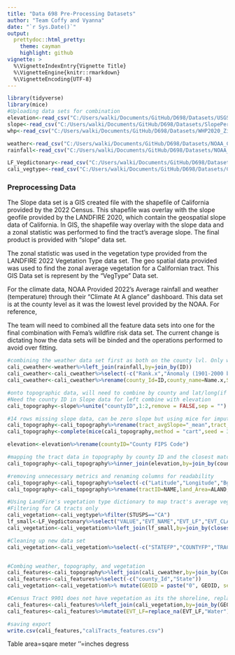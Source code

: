 ---
title: "Data 698 Pre-Processing Datasets"
author: "Team Coffy and Vyanna"
date: "`r Sys.Date()`"
output:
  prettydoc::html_pretty:
    theme: cayman
    highlight: github
vignette: >
  %\VignetteIndexEntry{Vignette Title}
  %\VignetteEngine{knitr::rmarkdown}
  %\VignetteEncoding{UTF-8}
---
```{r message=FALSE, warning=FALSE}
library(tidyverse)
library(mice)
#Uploading data sets for combination
elevation<-read_csv("C:/Users/walki/Documents/GitHub/D698/Datasets/USGS_CACounties_elevation_2023 (1).csv")
slope<-read_csv("C:/Users/walki/Documents/GitHub/D698/Datasets/SlopePercentage_Calitracts_LF2020.csv")
whp<-read_csv("C:/Users/walki/Documents/GitHub/D698/Datasets/WHP2020_ZipCode_Summary - zipcode_summary.csv")

weather<-read_csv("C:/Users/walki/Documents/GitHub/D698/Datasets/NOAA_CACounties_AverageTemp_2022.csv")
rainfall<-read_csv("C:/Users/walki/Documents/GitHub/D698/Datasets/NOAA_CACounties_AveragePercipitation_2022.csv")

LF_Vegdictonary<-read_csv("C:/Users/walki/Documents/GitHub/D698/Datasets/LF22_EVT_230 - LF22_EVT_230.csv.csv")
cali_vegtype<-read_csv("C:/Users/walki/Documents/GitHub/D698/Datasets/CalifornianTracts_VegType_2022LF - test.csv.csv")

```

### Preprocessing Data

The Slope data set is a GIS created file with the shapefile of California provided by the 2022 Census. This shapefile was overlay with the slope geofile provided by the LANDFIRE 2020, which contain the geospatial slope data of California. In GIS, the shapefile way overlay with the slope data and a zonal statistic was performed to find the tract's average slope. The final product is provided with "slope" data set.

The zonal statistic was used in the vegetation type provided from the LANDFIRE 2022 Vegetation Type data set. The geo spatial data provided was used to find the zonal average vegetation for a Californian tract. This GIS Data set is represent by the "VegType" Data set.

For the climate data, NOAA Provided 2022's Average rainfall and weather (temperature) through their "Climate At A glance" dashboard. This data set is at the county level as it was the lowest level provided by the NOAA. For reference,

The team will need to combined all the feature data sets into one for the final combination with Fema's wildfire risk data set. The current change is dictating how the data sets will be binded and the operations performed to avoid over fitting. 

```{r message=FALSE, warning=FALSE, include=FALSE}
#combining the weather data set first as both on the county lvl. Only want the averages of the year
cali_cweather<-weather%>%left_join(rainfall,by=join_by(ID))
cali_cweather<-cali_cweather%>%select(-c("Rank.x","Anomaly (1901-2000 base period).x","1901-2000 Mean.x","Name.y","State.y","Rank.y","Anomaly (1901-2000 base period).y","1901-2000 Mean.y"))
cali_cweather<-cali_cweather%>%rename(county_Id=ID,county_name=Name.x,State=State.x,avg_tempeture=Value.x,avg_precipitation=Value.y)

#onto topographic data, will need to combine by county and lat/long(if possible)
#Need the county ID in Slope data for left combine with elevation
cali_topography<-slope%>%unite("countyID",1:2,remove = FALSE,sep = "")

#14 rows missing slope data, can be zero slope but using mice for imputation
cali_topography<-cali_topography%>%rename(tract_avgSlope="_mean",tract_countSlope="_count",tract_maxSlope="_max")
cali_topography<-complete(mice(cali_topography,method = "cart",seed = 333))

elevation<-elevation%>%rename(countyID="County FIPS Code")

#mapping the tract data in topography by county ID and the closest match by Longitude
cali_topography<-cali_topography%>%inner_join(elevation,by=join_by(countyID,closest(INTPTLON<=Longitude)))

#removing unnecessary metrics and renaming columns for readability
cali_topography<-cali_topography%>%select(-c("Latitude","Longitude","Bgn Decision Date","Entry Date","Census Code","Census Classification Code","GSA Code","OPM Code","State FIPS Code","Map","State","Class","tract_maxSlope","Gaz ID","Feature Name","tract_countSlope","MTFCC","FUNCSTAT"))
cali_topography<-cali_topography%>%rename(tractID=NAME,land_Area=ALAND,water_Area=AWATER,latitude=INTPTLAT,longitude=INTPTLON,county_avgElevation=Elevation)

#Using LandFire's vegetation type dictionary to map tract's average vegetation type
#Filtering for CA tracts only
cali_vegetation<-cali_vegtype%>%filter(STUSPS=="CA")
lf_small<-LF_Vegdictonary%>%select("VALUE","EVT_NAME","EVT_LF","EVT_CLASS")
cali_vegetation<-cali_vegetation%>%left_join(lf_small,by=join_by(closest("_mean">=VALUE)))

#Cleaning up new data set
cali_vegetation<-cali_vegetation%>%select(-c("STATEFP","COUNTYFP","TRACTCE","AFFGEOID","NAME","NAMELSAD","STUSPS","NAMELSADCO","STATE_NAME","LSAD","ALAND","AWATER","_count","_sum","_mean","VALUE","EVT_NAME","EVT_CLASS"))


#Combing weather, topography, and vegetation
cali_features<-cali_topography%>%left_join(cali_cweather,by=join_by(County==county_name))
cali_features<-cali_features%>%select(-c("county_Id","State"))
cali_vegetation<-cali_vegetation%>% mutate(GEOID = paste("0", GEOID, sep = ""))

#Census Tract 9901 does not have vegetation as its the shoreline, replacing NAs with Water
cali_features<-cali_features%>%left_join(cali_vegetation,by=join_by(GEOID))
cali_features<-cali_features%>%mutate(EVT_LF=replace_na(EVT_LF,"Water"))

#saving export
write.csv(cali_features,"caliTracts_features.csv")

```



Table
area=sqare meter
''=inches
degress

